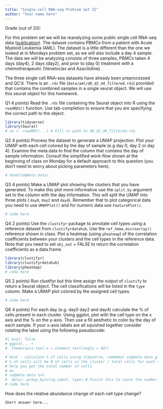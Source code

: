 ```yaml
---
title: "Single-cell RNA-seq Problem Set II"
author: "Your name here"
---
```


Grade (out of 20):

For this problem set we will be reanalyzing some public single cell RNA-seq data ([publication](https://doi.org/10.1038/s41591-018-0233-1)). The dataset contains PBMCs from a patient with Acute Myeloid Leukemia (AML). The dataset is a little different than the one we looked at in Mondays problem set, as we will also include a day 4 sample. The data we will be analyzing consists of three samples, PBMCs taken 4 days (day4), 2 days (day2), and prior to (day 0) treatment with a chemotherapeutic (Venetoclax and Azacitidine).

The three single cell RNA-seq datasets have already been preprocessed and QC'd. There is an `.rds` file (`data/aml/d0_d2_d4_filtered.rds`) provided that contains the combined samples in a single seurat object. We will use this seurat object for this homework. 

Q1 4 points) Read the `.rds` file containing the Seurat object into R using the `readRDS()` function. Use tab-completion to ensure that you are specifying the correct path to the object.    

```r
library(tidyverse)
library(Seurat)
# so <- readRDS(...) # Fill in path to d0_d2_d4_filtered.rds
```

Q2 4 points) Process the dataset to generate a UMAP projection. Plot your UMAP with each cell colored by the day of sample (e.g day 0, day 2 or day 4). Examine the meta.data to find the column that contains the day of sample information. Consult the simplified work-flow shown at the beginning of class on Monday for a default approach to this question (you don't need to worry about picking parameters here). 
  
```r
# head(so@meta.data)
```
  
Q3 4 points) Make a UMAP plot showing the clusters that you have generated. To make this plot more informative use the `split.by` argument set to the column with the day information. This will split the UMAP into three plots ( `day0`, `day2` and `day4`). Remember that to plot categorical data you need to use `UMAPPlot()` and for numeric data use `FeaturePlot()`.

```r
# code here
```

Q4 2 points) Use the `clustifyr` package to annotate cell types using a reference dataset from `clustifyrdatahub`. Use the `ref_hema_microarray()` reference shown in class. Plot a heatmap (using `pheatmap`) of the correlation coefficients between your clusters and the cell types in the reference data. Note that you need to set `obj_out` = FALSE to return the correlation coefficients as a data.frame. 

```r
library(clustifyr)
library(clustifyrdatahub)
library(pheatmap)
# code here
```

Q5 2 points) Run clustifyr but this time assign the output of `clustify` to return a Seurat object. The cell classifications will be listed in the `type` column. Make a UMAP plot colored by the assigned cell types.

```r
# code here
```

Q6 4 points) For each day (e.g. day0 day2 and day4) calculate the % of cells present in each cluster. Using ggplot, plot with the cell type on the x axis and the % on the y-axis. Then use a fill aesthetic to color by the day of each sample.  If your x-axis labels are all squished together consider rotating the label using the following pseudocode:

```r
#| eval: false
# ggplot... +
#  theme(axis.text.x = element_text(angle = 90))
```

```r
# Hint - calculate % of cells using tidyverse, remember so@meta.data gives a data frame
# % of cells will be # of cells in the cluster / total cells for each day. Summarize can
# help you get the total number of cells
# ex
# so@meta.data %>%
#  dplyr::group_by(orig.ident, type) # Finish this to count the number of cells
# code here
```

How does the relative abundance change of each cell type change?

    Short answer here...
